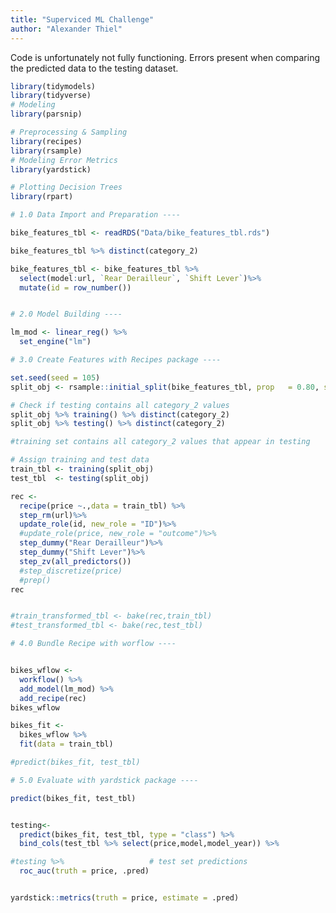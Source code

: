 ```yaml
---
title: "Superviced ML Challenge"
author: "Alexander Thiel"
---
```


::: callout-note
Code is unfortunately not fully functioning. Errors present when comparing the predicted data to the testing dataset.
:::

```r



library(tidymodels)
library(tidyverse)
# Modeling
library(parsnip)

# Preprocessing & Sampling
library(recipes)
library(rsample)
# Modeling Error Metrics
library(yardstick)

# Plotting Decision Trees
library(rpart)

# 1.0 Data Import and Preparation ----

bike_features_tbl <- readRDS("Data/bike_features_tbl.rds")

bike_features_tbl %>% distinct(category_2)

bike_features_tbl <- bike_features_tbl %>%
  select(model:url, `Rear Derailleur`, `Shift Lever`)%>%
  mutate(id = row_number())


# 2.0 Model Building ----

lm_mod <- linear_reg() %>% 
  set_engine("lm")

# 3.0 Create Features with Recipes package ----

set.seed(seed = 105)
split_obj <- rsample::initial_split(bike_features_tbl, prop   = 0.80, strata = "category_2")

# Check if testing contains all category_2 values
split_obj %>% training() %>% distinct(category_2)
split_obj %>% testing() %>% distinct(category_2)

#training set contains all category_2 values that appear in testing

# Assign training and test data
train_tbl <- training(split_obj)
test_tbl  <- testing(split_obj)

rec <- 
  recipe(price ~.,data = train_tbl) %>%
  step_rm(url)%>%
  update_role(id, new_role = "ID")%>%
  #update_role(price, new_role = "outcome")%>%
  step_dummy("Rear Derailleur")%>%
  step_dummy("Shift Lever")%>%
  step_zv(all_predictors())
  #step_discretize(price)
  #prep()
rec


#train_transformed_tbl <- bake(rec,train_tbl)
#test_transformed_tbl <- bake(rec,test_tbl)

# 4.0 Bundle Recipe with worflow ----


bikes_wflow <- 
  workflow() %>% 
  add_model(lm_mod) %>% 
  add_recipe(rec)
bikes_wflow

bikes_fit <- 
  bikes_wflow %>%
  fit(data = train_tbl)

#predict(bikes_fit, test_tbl)

# 5.0 Evaluate with yardstick package ----

predict(bikes_fit, test_tbl)


testing<- 
  predict(bikes_fit, test_tbl, type = "class") %>%
  bind_cols(test_tbl %>% select(price,model,model_year)) %>% 

#testing %>%                   # test set predictions
  roc_auc(truth = price, .pred)


yardstick::metrics(truth = price, estimate = .pred)
```
